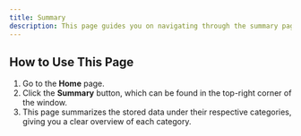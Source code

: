 ```yaml
---
title: Summary
description: This page guides you on navigating through the summary page.
---
```


## How to Use This Page

1. Go to the **Home** page.
2. Click the **Summary** button, which can be found in the top-right corner of the window.
3. This page summarizes the stored data under their respective categories, giving you a clear overview of each category.
